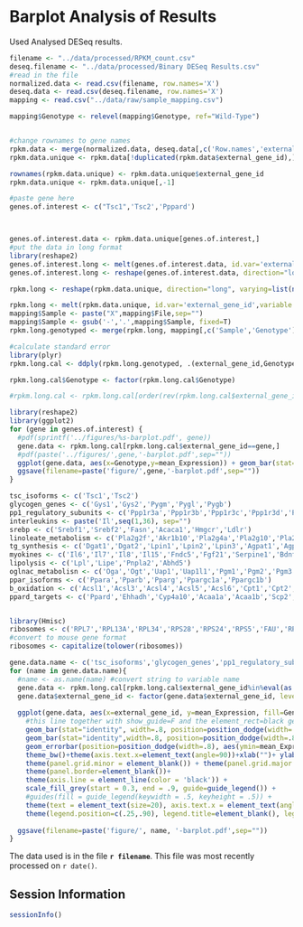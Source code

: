 Barplot Analysis of Results
=======================================

Used Analysed DESeq results.

```r
filename <- "../data/processed/RPKM_count.csv"
deseq.filename <- "../data/processed/Binary DESeq Results.csv"
#read in the file
normalized.data <- read.csv(filename, row.names='X')
deseq.data <- read.csv(deseq.filename, row.names='X')
mapping <- read.csv("../data/raw/sample_mapping.csv")

mapping$Genotype <- relevel(mapping$Genotype, ref="Wild-Type")


#change rownames to gene names
rpkm.data <- merge(normalized.data, deseq.data[,c('Row.names','external_gene_id')], by.x='row.names', by.y='Row.names') 
rpkm.data.unique <- rpkm.data[!duplicated(rpkm.data$external_gene_id),]

rownames(rpkm.data.unique) <- rpkm.data.unique$external_gene_id
rpkm.data.unique <- rpkm.data.unique[,-1]

#paste gene here
genes.of.interest <- c("Tsc1",'Tsc2','Pppard')



genes.of.interest.data <- rpkm.data.unique[genes.of.interest,]
#put the data in long format
library(reshape2)  
genes.of.interest.long <- melt(genes.of.interest.data, id.var='external_gene_id',variable.name='Sample',value.name='Expression')
genes.of.interest.long <- reshape(genes.of.interest.data, direction="long", varying=list(names(genes.of.interest.data)[1:16]), v.names="Expression", idvar="Genes", timevar="Genotype", ids=rownames(genes.of.interest.data))

rpkm.long <- reshape(rpkm.data.unique, direction="long", varying=list(names(rpkm.data.unique)[1:27]), v.names="Expression", idvar="external_gene_id", timevar="Genotype", ids=rownames(rpkm.data.unique))

rpkm.long <- melt(rpkm.data.unique, id.var='external_gene_id',variable.name='Sample',value.name='Expression')
mapping$Sample <- paste("X",mapping$File,sep="")
mapping$Sample <- gsub('-','.',mapping$Sample, fixed=T)
rpkm.long.genotyped <- merge(rpkm.long, mapping[,c('Sample','Genotype')], by='Sample')

#calculate standard error
library(plyr)
rpkm.long.cal <- ddply(rpkm.long.genotyped, .(external_gene_id,Genotype), summarise, se = sd(Expression, na.rm=T)/sqrt(length(Expression)), mean_Expression = mean(Expression, na.rm=T))

rpkm.long.cal$Genotype <- factor(rpkm.long.cal$Genotype)

#rpkm.long.cal <- rpkm.long.cal[order(rev(rpkm.long.cal$external_gene_id), rpkm.long.cal$Genotype, decreasing=T),]
```

```r
library(reshape2)
library(ggplot2)
for (gene in genes.of.interest) {
  #pdf(sprintf('../figures/%s-barplot.pdf', gene))
  gene.data <- rpkm.long.cal[rpkm.long.cal$external_gene_id==gene,]
  #pdf(paste('../figures/',gene,'-barplot.pdf',sep=""))
  ggplot(gene.data, aes(x=Genotype,y=mean_Expression)) + geom_bar(stat="identity") + geom_errorbar(aes(ymin=mean_Expression-se, ymax=mean_Expression+se), width=.1) + xlab("") + ylab("mRNA Expression (RPKM)")+ theme_bw() + ggtitle(gene) + theme(panel.grid.minor = element_blank()) + theme(panel.grid.major = element_blank()) + theme(panel.border=element_blank()) + scale_x_discrete(labels=gene.data$Genotype) + theme(axis.line = element_line(color = 'black'))+scale_colour_grey(start = 0.5, end = .9)
  ggsave(filename=paste('figure/',gene,'-barplot.pdf',sep=""))
}

```


```r
tsc_isoforms <- c('Tsc1','Tsc2')
glycogen_genes <- c('Gys1','Gys2','Pygm','Pygl','Pygb')
pp1_regulatory_subunits <- c('Ppp1r3a','Ppp1r3b','Ppp1r3c','Ppp1r3d','Ppp1r3e','Ppp1r3f','Ppp1r3g')
interleukins <- paste('Il',seq(1,36), sep="")
srebp <- c('Srebf1','Srebf2','Fasn','Acaca1','Hmgcr','Ldlr')
linoleate_metabolism <- c('Pla2g2f','Akr1b10','Pla2g4a','Pla2g10','Pla2g12a','Pla2g12b','Pla2g2e','Cyp2e1','Pla2g4e','Pla2g6','Pla2g5','Alox15','Pla2g2d','Pla2g2c','Pla2g3')
tg_synthesis <- c('Dgat1','Dgat2','Lpin1','Lpin2','Lpin3','Agpat1','Agpat2','Agpat3','Gpam','Gpat1','Gpat2','Gpat3','Gpat4','Fasn','Acaca1')
myokines <- c('Il6','Il7','Il8','Il15','Fndc5','Fgf21','Serpine1','Bdnf','Lif','Fam132b','Angptl4','Fstl1','Ccl2','Mstn','Serpinf1','Vegfa','Vegfb','Metrnl')
lipolysis <- c('Lpl','Lipe','Pnpla2','Abhd5')
oglnac_metabolisn <- c('Oga','Ogt','Uap1','Uap1l1','Pgm1','Pgm2','Pgm3','Gnpnat1','Amdhd2','Gfpt1','Gfpt2','Gnpda1','Gnpda2','Gpi1','Mpi','Hk1','Hk2','Hk3','Gck')
ppar_isoforms <- c('Ppara','Pparb','Pparg','Ppargc1a','Ppargc1b')
b_oxidation <- c('Acsl1','Acsl3','Acsl4','Acsl5','Acsl6','Cpt1','Cpt2','Acox1','Acox2','Acox3','Acadm','Acadl','Acadvl','Ehhadh','Hadh','Hadha','Acaa1a','Acaa1b','Acaa2','Acaca','Acacb')
ppard_targets <- c('Ppard','Ehhadh','Cyp4a10','Acaa1a','Acaa1b','Scp2','Acox1','Acox2','Acox3','Cpt1a','Cpt1b','Cpt2','Acadl','Acadm')


library(Hmisc)
ribosomes <- c('RPL7','RPL13A','RPL34','RPS28','RPS24','RPS5','FAU','RPS6','RPS11','RPS15A','RPS17','RPL31','RPL19','RPS25','RPL39','RPL27','RPL38','RPL21','RPS12','RPL14','RPL27A','RPS18','RPL15','RPS10','RPL28','RPL7A','RPS26','RPS23','RPL35','RPL22','RPS7','RPL4','RPL5','RPLP2','RPL18A','RPL13','RPL30','RPL3L','RPL8','RPL26','RPS4X','RPL23A','RPS8','RPS27','RPL29')
#convert to mouse gene format
ribosomes <- capitalize(tolower(ribosomes))

gene.data.name <- c('tsc_isoforms','glycogen_genes','pp1_regulatory_subunits','interleukins','srebp','linoleate_metabolism','myokines','tg_synthesis','lipolysis','oglnac_metabolisn','ribosomes','ppar_isoforms','b_oxidation','ppard_targets')
for (name in gene.data.name){
  #name <- as.name(name) #convert string to variable name
  gene.data <- rpkm.long.cal[rpkm.long.cal$external_gene_id%in%eval(as.name(name)),]
  gene.data$external_gene_id <- factor(gene.data$external_gene_id, levels=eval(as.name(name)))
  
  ggplot(gene.data, aes(x=external_gene_id, y=mean_Expression, fill=Genotype))+ 
    #this line together with show_guide=F and the element_rect=black get rid of the slash in legend box
    geom_bar(stat="identity", width=.8, position=position_dodge(width=.8)) +
    geom_bar(stat="identity",width=.8, position=position_dodge(width=.8), col="black", show_guide=F) +
    geom_errorbar(position=position_dodge(width=.8), aes(ymin=mean_Expression-se, ymax=mean_Expression+se), width=.2)+
    theme_bw()+theme(axis.text.x=element_text(angle=90))+xlab("")+ ylab("mRNA Expression (RPKM)") +
    theme(panel.grid.minor = element_blank()) + theme(panel.grid.major = element_blank()) + 
    theme(panel.border=element_blank())+ 
    theme(axis.line = element_line(color = 'black')) +
    scale_fill_grey(start = 0.3, end = .9, guide=guide_legend()) +
    #guides(fill = guide_legend(keywidth = .5, keyheight = .5)) +
    theme(text = element_text(size=20), axis.text.x = element_text(angle=70,hjust=.5,vjust=.5)) +
    theme(legend.position=c(.25,.90), legend.title=element_blank(), legend.key=element_rect(color="black"))   + ggtitle(name)
    
  ggsave(filename=paste('figure/', name, '-barplot.pdf',sep=""))
}

```


The data used is in the file **`r filename`**.  This file was most recently processed on ```r date()```.


Session Information
---------------------

```r
sessionInfo()
```
